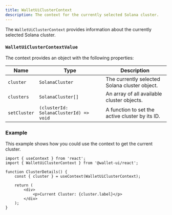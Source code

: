 ```yaml
---
title: WalletUiClusterContext
description: The context for the currently selected Solana cluster.
---
```


The `WalletUiClusterContext` provides information about the currently selected Solana cluster.

### `WalletUiClusterContextValue`

The context provides an object with the following properties:

| Name         | Type                                   | Description                                     |
| ------------ | -------------------------------------- | ----------------------------------------------- |
| `cluster`    | `SolanaCluster`                        | The currently selected Solana cluster object.   |
| `clusters`   | `SolanaCluster[]`                      | An array of all available cluster objects.      |
| `setCluster` | `(clusterId: SolanaClusterId) => void` | A function to set the active cluster by its ID. |

### Example

This example shows how you could use the context to get the current cluster.

```tsx
import { useContext } from 'react';
import { WalletUiClusterContext } from '@wallet-ui/react';

function ClusterDetails() {
    const { cluster } = useContext(WalletUiClusterContext);

    return (
        <div>
            <p>Current Cluster: {cluster.label}</p>
        </div>
    );
}
```
